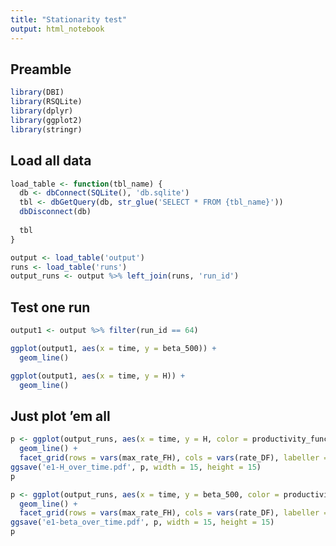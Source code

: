 ```yaml
---
title: "Stationarity test"
output: html_notebook
---
```


## Preamble

```r
library(DBI)
library(RSQLite)
library(dplyr)
library(ggplot2)
library(stringr)
```

## Load all data

```r
load_table <- function(tbl_name) {
  db <- dbConnect(SQLite(), 'db.sqlite')
  tbl <- dbGetQuery(db, str_glue('SELECT * FROM {tbl_name}'))
  dbDisconnect(db)
  
  tbl
}
```


```r
output <- load_table('output')
runs <- load_table('runs')
output_runs <- output %>% left_join(runs, 'run_id')
```

## Test one run

```r
output1 <- output %>% filter(run_id == 64)
```

```r
ggplot(output1, aes(x = time, y = beta_500)) +
  geom_line()
```

```r
ggplot(output1, aes(x = time, y = H)) +
  geom_line()
```


## Just plot 'em all

```r
p <- ggplot(output_runs, aes(x = time, y = H, color = productivity_function_FH)) +
  geom_line() +
  facet_grid(rows = vars(max_rate_FH), cols = vars(rate_DF), labeller = labeller(.rows = label_both, .cols = label_both))
ggsave('e1-H_over_time.pdf', p, width = 15, height = 15)
p
```

```r
p <- ggplot(output_runs, aes(x = time, y = beta_500, color = productivity_function_FH)) +
  geom_line() +
  facet_grid(rows = vars(max_rate_FH), cols = vars(rate_DF), labeller = labeller(.rows = label_both, .cols = label_both))
ggsave('e1-beta_over_time.pdf', p, width = 15, height = 15)
p
```


